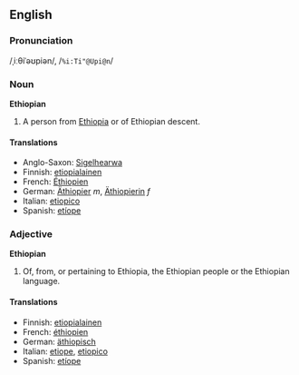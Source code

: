 ==English==
===Pronunciation===
/ˌiːθiˈəʊpiən/, /<tt>%i:Ti"@Upi@n</tt>/
===Noun===
'''Ethiopian'''
#A person from [[Ethiopia]] or of Ethiopian descent.

====Translations====
*Anglo-Saxon: [[Sigelhearwa]]
*Finnish: [[etiopialainen]]
*French: [[Éthiopien]]
*German: [[Äthiopier]] ''m'', [[Äthiopierin]] ''f''
*Italian: [[etiopico]]
*Spanish: [[etíope]]

===Adjective===
'''Ethiopian'''
#Of, from, or pertaining to Ethiopia, the Ethiopian people or the Ethiopian language.
====Translations====
*Finnish: [[etiopialainen]]
*French: [[éthiopien]]
*German: [[äthiopisch]]
*Italian: [[etiope]], [[etiopico]]
*Spanish: [[etíope]]